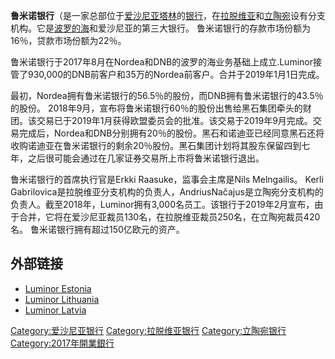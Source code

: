 '''鲁米诺银行'''（{{lang-en|Luminor Bank AS}}是一家总部位于[[爱沙尼亚|爱沙尼亚]][[塔林|塔林]]的[[银行|银行]]，在[[拉脱维亚|拉脱维亚]]和[[立陶宛|立陶宛]]设有分支机构。它是[[波罗的海|波罗的海]]和爱沙尼亚的第三大银行。 鲁米诺银行的存款市场份额为16％，贷款市场份额为22％。

鲁米诺银行于2017年8月在Nordea和DNB的波罗的海业务基础上成立.Luminor接管了930,000的DNB前客户和35万的Nordea前客户。合并于2019年1月1日完成。

最初，Nordea拥有鲁米诺银行的56.5％的股份，而DNB拥有鲁米诺银行的43.5％的股份。 2018年9月，宣布将鲁米诺银行60％的股份出售给黑石集团牵头的财团。该交易已于2019年1月获得欧盟委员会的批准。该交易于2019年9月完成。交易完成后，Nordea和DNB分别拥有20％的股份。黑石和诺迪亚已经同意黑石还将收购诺迪亚在鲁米诺银行的剩余20％股份。黑石集团计划将其股东保留四到七年，之后很可能会通过在几家证券交易所上市将鲁米诺银行退出。

鲁米诺银行的首席执行官是Erkki Raasuke，监事会主席是Nils Melngailis。 Kerli Gabrilovica是拉脱维亚分支机构的负责人，AndriusNačajus是立陶宛分支机构的负责人。截至2018年，Luminor拥有3,000名员工。该银行于2019年2月宣布，由于合并，它将在爱沙尼亚裁员130名，在拉脱维亚裁员250名，在立陶宛裁员420名。 鲁米诺银行拥有超过150亿欧元的资产。

==外部链接==
* [https://www.luminor.ee/en/ Luminor Estonia]
* [http://www.luminor.lt Luminor Lithuania]
* [http://www.luminor.lv Luminor Latvia]

[[Category:爱沙尼亚银行|Category:爱沙尼亚银行]]
[[Category:拉脱维亚银行|Category:拉脱维亚银行]]
[[Category:立陶宛银行|Category:立陶宛银行]]
[[Category:2017年開業銀行|Category:2017年開業銀行]]